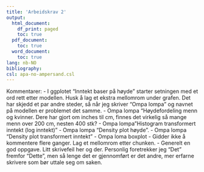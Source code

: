 ```yaml
---
title: 'Arbeidskrav 2'
output:
  html_document:
    df_print: paged
    toc: true
  pdf_document:
    toc: true 
  word_document:
    toc: true 
lang: nb-NO
bibliography: 
csl: apa-no-ampersand.csl
---
```


Kommentarer: 
- I ggplotet "Inntekt baser på høyde" starter setningen med et ord rett etter modellen. Husk å lag et ekstra mellomrom under grafen. Det har skjedd et par andre steder, så når jeg skriver "Ompa lompa" og navnet på modellen er problemet det samme. 
- Ompa lompa "Høydefordeling menn og kvinner. Dere har gjort om inches til cm, finnes det virkelig så mange menn over 200 cm, nesten 400 stk?
- Ompa lompa "Histogram transformert inntekt (log inntekt)"
- Ompa lompa "Density plot høyde".
- Ompa lompa "Density plot transformert inntekt"
- Ompa loma boxplot
- Gidder ikke å kommentere flere ganger. Lag et mellomrom etter chunken. 
- Generelt en god oppgave. Litt skrivefeil her og der. Personlig foretrekker jeg "Det" fremfor "Dette", men så lenge det er gjennomført er det andre, mer erfarne skrivere som bør uttale seg om saken. 